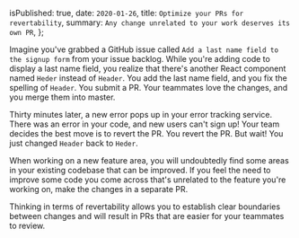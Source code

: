 
  isPublished: true,
  date: `2020-01-26`,
  title: `Optimize your PRs for revertability`,
  summary: `Any change unrelated to your work deserves its own PR`,
};


Imagine you've grabbed a GitHub issue called `Add a last name field to the signup form` from your issue backlog. While you're adding code to display a last name field, you realize that there's another React component named `Heder` instead of `Header`. You add the last name field, and you fix the spelling of `Header`. You submit a PR. Your teammates love the changes, and you merge them into master.

Thirty minutes later, a new error pops up in your error tracking service. There was an error in your code, and new users can't sign up! Your team decides the best move is to revert the PR. You revert the PR. But wait! You just changed `Header` back to `Heder`.

When working on a new feature area, you will undoubtedly find some areas in your existing codebase that can be improved. If you feel the need to improve some code you come across that's unrelated to the feature you're working on, make the changes in a separate PR.

Thinking in terms of revertability allows you to establish clear boundaries between changes and will result in PRs that are easier for your teammates to review.
